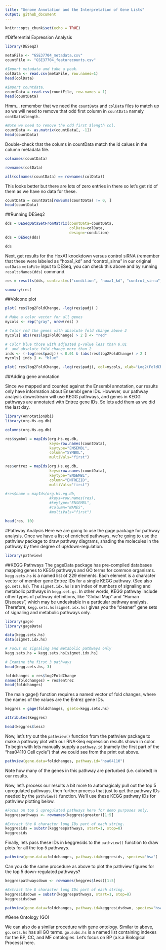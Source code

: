 ```yaml
---
title: "Genome Annotation and the Interpretation of Gene Lists"
output: github_document
---
```


```r
knitr::opts_chunk$set(echo = TRUE)
```

#Differential Expression Analysis

```r
library(DESeq2)
```

```r
metaFile <- "GSE37704_metadata.csv"
countFile <- "GSE37704_featurecounts.csv"
```

```r
#Import metadata and take a peak.
colData <- read.csv(metaFile, row.names=1)
head(colData)
```

```r
#Import countdata.
countData = read.csv(countFile, row.names = 1)
head(countData)
```

Hmm... remember that we need the `countData` and `colData` files to match up so we will need to remove that odd first column in `countData` namely `contData$length`.

```r
#Note we need to remove the odd first $length col.
countData <- as.matrix(countData[, -1])
head(countData)
```

Double-check that the colums in countData match the id calues in the column metadata file.
```r
colnames(countData)
```

```r
rownames(colData)
```

```r
all(colnames(countData) == rownames(colData))
```

This looks better but there are lots of zero entries in there so let's get rid of them as we have no data for these.

```r
countData = countData[rowSums(countData) != 0, ]
head(countData)
```

##Running DESeq2

```r
dds = DESeqDataSetFromMatrix(countData=countData,
                             colData=colData,
                             design=~condition)
dds = DESeq(dds)
```

```r
dds
```

Next, get results for the HoxA1 knockdown versus control siRNA (remember that these were labeled as "hoxa1_kd" and "control_sirna" in our original `colData` `metaFile` input to DESeq, you can check this above and by running `resultsNames(dds)` command.

```r
res = results(dds, contrast=c("condition", "hoxa1_kd", "control_sirna"))
```

```r
summary(res)
```
##Volcono plot

```r
plot( res$log2FoldChange, -log(res$padj) )

# Make a color vector for all genes
mycols <- rep("gray", nrow(res) )

# Color red the genes with absolute fold change above 2
mycols[ abs(res$log2FoldChange) > 2 ] <- "red"

# Color blue those with adjusted p-value less than 0.01
#  and absolute fold change more than 2
inds <- (-log(res$padj)) < 0.01 & (abs(res$log2FoldChange) > 2 )
mycols[ inds ] <- "blue"

plot( res$log2FoldChange, -log(res$padj), col=mycols, xlab="Log2(FoldChange)", ylab="-Log(P-value)" )
```

##Adding gene annotation

Since we mapped and counted against the Ensembl annotation, our results only have information about Ensembl gene IDs. However, our pathway analysis downstream will use KEGG pathways, and genes in KEGG pathways are annotated with Entrez gene IDs. So lets add them as we did the last day.

```r
library(AnnotationDbi)
library(org.Hs.eg.db)

columns(org.Hs.eg.db)

res$symbol = mapIds(org.Hs.eg.db,
                    keys=row.names(countData), 
                    keytype="ENSEMBL",
                    column="SYMBOL",
                    multiVals="first")

res$entrez = mapIds(org.Hs.eg.db,
                    keys=row.names(countData),
                    keytype="ENSEMBL",
                    column="ENTREZID",
                    multiVals="first")

#res$name = mapIds(org.Hs.eg.db,
                    #keys=row.names(res),
                    #keytype="ENSEMBL",
                    #column="NAMES",
                    #multiVals="first")

head(res, 10)
```

#Pathway Analysis
Here we are going to use the gage package for pathway analysis. Once we have a list of enriched pathways, we're going to use the pathview package to draw pathway diagrams, shading the molecules in the pathway by their degree of up/down-regulation.
```r
library(pathview)
```

##KEGG Pathways
The gageData package has pre-compiled databases mapping genes to KEGG pathways and GO terms for common organisms. `kegg.sets.hs` is a named list of 229 elements. Each element is a character vector of member gene Entrez IDs for a single KEGG pathway. (See also `go.sets.hs`). The `sigmet.idx.hs` is an index of numbers of signaling and metabolic pathways in `kegg.set.gs`. In other words, KEGG pathway include other types of pathway definitions, like "Global Map" and "Human Diseases", which may be undesirable in a particular pathway analysis. Therefore, `kegg.sets.hs[sigmet.idx.hs]` gives you the "cleaner" gene sets of signaling and metabolic pathways only.
```r
library(gage)
library(gageData)

data(kegg.sets.hs)
data(sigmet.idx.hs)

# Focus on signaling and metabolic pathways only
kegg.sets.hs = kegg.sets.hs[sigmet.idx.hs]

# Examine the first 3 pathways
head(kegg.sets.hs, 3)
```

```r
foldchanges = res$log2FoldChange
names(foldchanges) = res$entrez
head(foldchanges)
```

The main gage() function requires a named vector of fold changes, where the names of the values are the Entrez gene IDs.
```r
keggres = gage(foldchanges, gsets=kegg.sets.hs)
```

```r
attributes(keggres)
```

```r
head(keggres$less)
```

Now, let's try out the `pathview()` function from the pathview package to make a pathway plot with our RNA-Seq expression results shown in color. To begin with lets manually supply a `pathway.id` (namely the first part of the "hsa04110 Cell cycle") that we could see from the print out above.

```r
pathview(gene.data=foldchanges, pathway.id="hsa04110")
```

Note how many of the genes in this pathway are perturbed (i.e. colored) in our results.

Now, let's process our results a bit more to automagicaly pull out the top 5 upregulated pathways, then further process that just to get the pathway IDs needed by the `pathview()` function. We'll use these KEGG pathway IDs for pathview plotting below.

```r
#Focus on top 5 upregulated pathways here for demo purposes only.
keggrespathways <- rownames(keggres$greater)[1:5]

#Extract the 8 character long IDs part of each string.
keggresids = substr(keggrespathways, start=1, stop=8)
keggresids
```

Finally, lets pass these IDs in keggresids to the `pathview()` function to draw plots for all the top 5 pathways.

```r
pathview(gene.data=foldchanges, pathway.id=keggresids, species="hsa")
```

Can you do the same procedure as above to plot the pathview figures for the top 5 down-regulated pathways?

```r
keggrespathwaysdown <- rownames(keggres$less)[1:5]

#Extract the 8 character long IDs part of each string.
keggresidsdown = substr(keggrespathways, start=1, stop=8)
keggresidsdown
```

```r
pathview(gene.data=foldchanges, pathway.id=keggresidsdown, species="hsa")
```

#Gene Ontology (GO)

We can also do a similar procedure with gene ontology. Similar to above, `go.sets.hs` has all GO terms. `go.subs.hs` is a named list containing indexes for the BP, CC, and MF ontologies. Let’s focus on BP (a.k.a Biological Process) here.